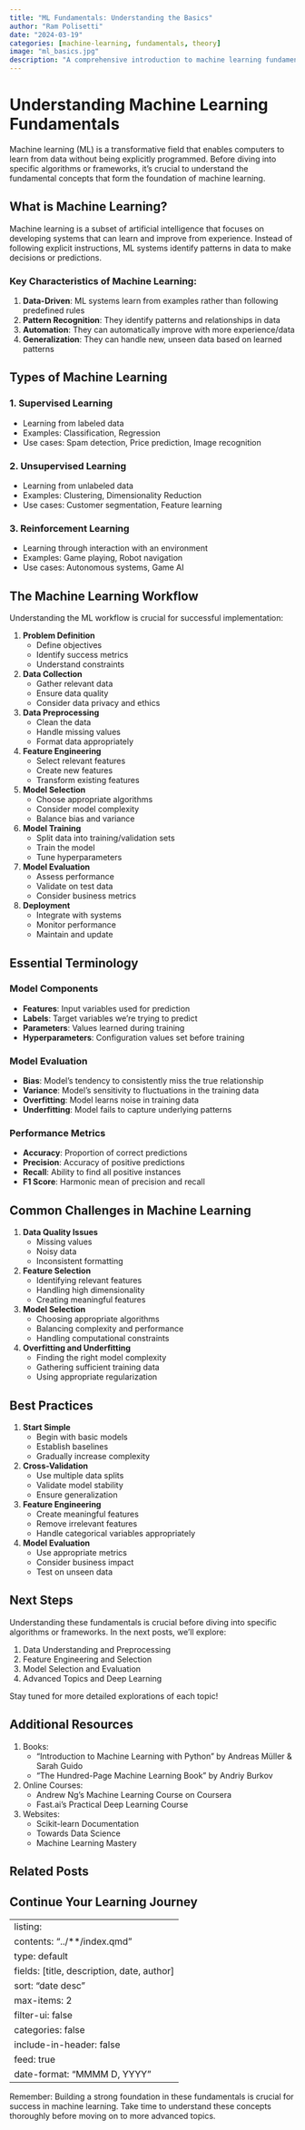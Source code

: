 ```yaml
---
title: "ML Fundamentals: Understanding the Basics"
author: "Ram Polisetti"
date: "2024-03-19"
categories: [machine-learning, fundamentals, theory]
image: "ml_basics.jpg"
description: "A comprehensive introduction to machine learning fundamentals, core concepts, and essential terminology that every aspiring ML practitioner should know."
---
```


# Understanding Machine Learning Fundamentals

Machine learning (ML) is a transformative field that enables computers to learn from data without being explicitly programmed. Before diving into specific algorithms or frameworks, it's crucial to understand the fundamental concepts that form the foundation of machine learning.

## What is Machine Learning?

Machine learning is a subset of artificial intelligence that focuses on developing systems that can learn and improve from experience. Instead of following explicit instructions, ML systems identify patterns in data to make decisions or predictions.

### Key Characteristics of Machine Learning:

1. **Data-Driven**: ML systems learn from examples rather than following predefined rules
2. **Pattern Recognition**: They identify patterns and relationships in data
3. **Automation**: They can automatically improve with more experience/data
4. **Generalization**: They can handle new, unseen data based on learned patterns

## Types of Machine Learning

### 1. Supervised Learning
- Learning from labeled data
- Examples: Classification, Regression
- Use cases: Spam detection, Price prediction, Image recognition

### 2. Unsupervised Learning
- Learning from unlabeled data
- Examples: Clustering, Dimensionality Reduction
- Use cases: Customer segmentation, Feature learning

### 3. Reinforcement Learning
- Learning through interaction with an environment
- Examples: Game playing, Robot navigation
- Use cases: Autonomous systems, Game AI

## The Machine Learning Workflow

Understanding the ML workflow is crucial for successful implementation:

1. **Problem Definition**
   - Define objectives
   - Identify success metrics
   - Understand constraints

2. **Data Collection**
   - Gather relevant data
   - Ensure data quality
   - Consider data privacy and ethics

3. **Data Preprocessing**
   - Clean the data
   - Handle missing values
   - Format data appropriately

4. **Feature Engineering**
   - Select relevant features
   - Create new features
   - Transform existing features

5. **Model Selection**
   - Choose appropriate algorithms
   - Consider model complexity
   - Balance bias and variance

6. **Model Training**
   - Split data into training/validation sets
   - Train the model
   - Tune hyperparameters

7. **Model Evaluation**
   - Assess performance
   - Validate on test data
   - Consider business metrics

8. **Deployment**
   - Integrate with systems
   - Monitor performance
   - Maintain and update

## Essential Terminology

### Model Components
- **Features**: Input variables used for prediction
- **Labels**: Target variables we're trying to predict
- **Parameters**: Values learned during training
- **Hyperparameters**: Configuration values set before training

### Model Evaluation
- **Bias**: Model's tendency to consistently miss the true relationship
- **Variance**: Model's sensitivity to fluctuations in the training data
- **Overfitting**: Model learns noise in training data
- **Underfitting**: Model fails to capture underlying patterns

### Performance Metrics
- **Accuracy**: Proportion of correct predictions
- **Precision**: Accuracy of positive predictions
- **Recall**: Ability to find all positive instances
- **F1 Score**: Harmonic mean of precision and recall

## Common Challenges in Machine Learning

1. **Data Quality Issues**
   - Missing values
   - Noisy data
   - Inconsistent formatting

2. **Feature Selection**
   - Identifying relevant features
   - Handling high dimensionality
   - Creating meaningful features

3. **Model Selection**
   - Choosing appropriate algorithms
   - Balancing complexity and performance
   - Handling computational constraints

4. **Overfitting and Underfitting**
   - Finding the right model complexity
   - Gathering sufficient training data
   - Using appropriate regularization

## Best Practices

1. **Start Simple**
   - Begin with basic models
   - Establish baselines
   - Gradually increase complexity

2. **Cross-Validation**
   - Use multiple data splits
   - Validate model stability
   - Ensure generalization

3. **Feature Engineering**
   - Create meaningful features
   - Remove irrelevant features
   - Handle categorical variables appropriately

4. **Model Evaluation**
   - Use appropriate metrics
   - Consider business impact
   - Test on unseen data

## Next Steps

Understanding these fundamentals is crucial before diving into specific algorithms or frameworks. In the next posts, we'll explore:

1. Data Understanding and Preprocessing
2. Feature Engineering and Selection
3. Model Selection and Evaluation
4. Advanced Topics and Deep Learning

Stay tuned for more detailed explorations of each topic!

## Additional Resources

1. Books:
   - "Introduction to Machine Learning with Python" by Andreas Müller & Sarah Guido
   - "The Hundred-Page Machine Learning Book" by Andriy Burkov

2. Online Courses:
   - Andrew Ng's Machine Learning Course on Coursera
   - Fast.ai's Practical Deep Learning Course

3. Websites:
   - Scikit-learn Documentation
   - Towards Data Science
   - Machine Learning Mastery

## Related Posts

::: {.related-posts-section}
## Continue Your Learning Journey

:::{#related-posts}
---
listing:
  contents: "../**/index.qmd"
  type: default
  fields: [title, description, date, author]
  sort: "date desc"
  max-items: 2
  filter-ui: false
  categories: false
  include-in-header: false
  feed: true
  date-format: "MMMM D, YYYY"
---
:::
:::

Remember: Building a strong foundation in these fundamentals is crucial for success in machine learning. Take time to understand these concepts thoroughly before moving on to more advanced topics.
